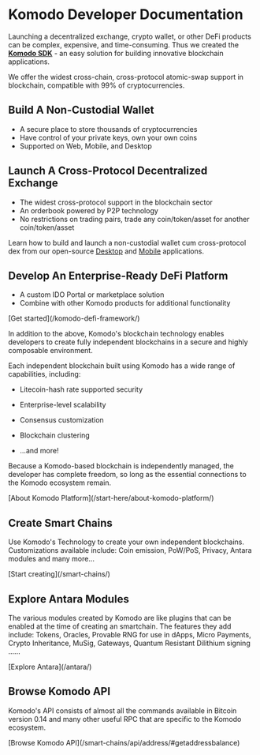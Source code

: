
# Komodo Developer Documentation

Launching a decentralized exchange, crypto wallet, or other DeFi products can be complex, expensive, and time-consuming. Thus we created the [<b>Komodo SDK</b>](/start-here/core-technology-discussions/komodo-sdk/) - an easy solution for building innovative blockchain applications.

We offer the widest cross-chain, cross-protocol atomic-swap support in blockchain, compatible with 99% of cryptocurrencies.

## Build A Non-Custodial Wallet

- A secure place to store thousands of cryptocurrencies
- Have control of your private keys, own your own coins
- Supported on Web, Mobile, and Desktop

## Launch A Cross-Protocol Decentralized Exchange

- The widest cross-protocol support in the blockchain sector
- An orderbook powered by P2P technology
- No restrictions on trading pairs, trade any coin/token/asset for another coin/token/asset

Learn how to build and launch a non-custodial wallet cum cross-protocol dex from our open-source [Desktop](https://github.com/KomodoPlatform/komodo-wallet-desktop) and [Mobile](https://github.com/KomodoPlatform/komodo-wallet-mobile) applications.

## Develop An Enterprise-Ready DeFi Platform

- A custom IDO Portal or marketplace solution
- Combine with other Komodo products for additional functionality

<div className="flex justify-end">
  [Get started](/komodo-defi-framework/)
</div>


In addition to the above, Komodo's blockchain technology enables developers to create fully independent blockchains in a secure and highly composable environment.

Each independent blockchain built using Komodo has a wide range of capabilities, including:

*   Litecoin-hash rate supported security

*   Enterprise-level scalability

*   Consensus customization

*   Blockchain clustering

*   ...and more!

Because a Komodo-based blockchain is independently managed, the developer has complete freedom, so long as the essential connections to the Komodo ecosystem remain.

<div className="flex justify-end">
  [About Komodo Platform](/start-here/about-komodo-platform/)
</div>

 ## Create Smart Chains

Use Komodo's Technology to create your own independent blockchains. Customizations available include: Coin emission, PoW/PoS, Privacy, Antara modules and many more...

<div className="flex justify-end">
  [Start creating](/smart-chains/)
</div>

## Explore Antara Modules

The various modules created by Komodo are like plugins that can be enabled at the time of creating an smartchain. The features they add include: Tokens, Oracles, Provable RNG for use in dApps, Micro Payments, Crypto Inheritance, MuSig, Gateways, Quantum Resistant Dilithium signing ......

<div className="flex justify-end">
  [Explore Antara](/antara/)
</div>

## Browse Komodo API

Komodo's API consists of almost all the commands available in Bitcoin version 0.14 and many other useful RPC that are specific to the Komodo ecosystem.

<div className="flex justify-end">
  [Browse Komodo API](/smart-chains/api/address/#getaddressbalance)
</div> 
